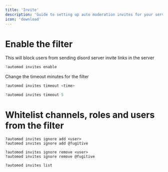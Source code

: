 ---
title: 'Invite'
description: 'Guide to setting up auto moderation invites for your server.'
icon: 'download'
---

# Enable the filter

This will block users from sending disord server invite links in the server


<CodeGroup>

```javascript Example
?automod invites enable
```

</CodeGroup>

Change the timeout minutes for the filter



<CodeGroup>

```javascript Syntax
?automod invites timeout <time>
```

```javascript Example
?automod invites timeout 5
```

</CodeGroup>

# Whitelist channels, roles and users from the filter

```
?automod invites ignore add <user>
?automod invites ignore add @fugitive
```

```
?automod invites ignore remove <user>
?automod invites ignore remove @fugitive
```

```
?automod invites list
```